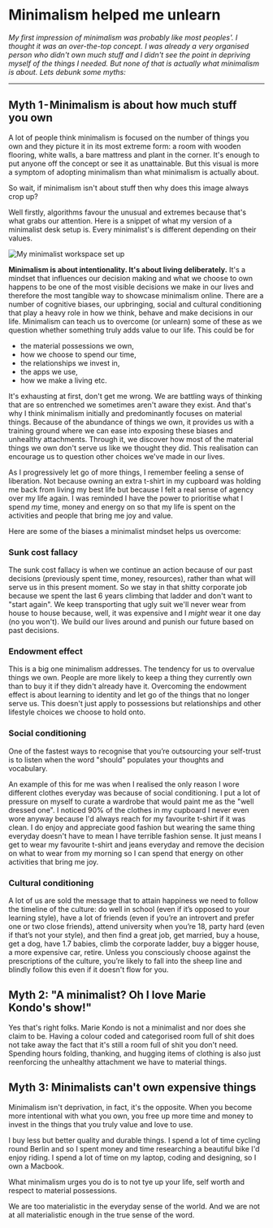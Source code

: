 
<Helmet>
  <title>Minimalism helped me unlearn | Alizeh Khan</title>
</Helmet>

# Minimalism helped me unlearn

<Container>

*My first impression of minimalism was probably like most peoples'. I thought it was an over-the-top concept. I was already a very organised person who didn't own much stuff and I didn't see the point in depriving myself of the things I needed. But none of that is actually what minimalism is about. Lets debunk some myths:*

---

## Myth 1 - Minimalism is about how much stuff you own

A lot of people think minimalism is focused on the number of things you own and they picture it in its most extreme form: a room with wooden flooring, white walls, a bare mattress and plant in the corner. It's enough to put anyone off the concept or see it as unattainable. But this visual is more a symptom of adopting minimalism than what minimalism is actually about.

So wait, if minimalism isn't about stuff then why does this image always crop up?

Well firstly, algorithms favour the unusual and extremes because that's what grabs our attention. Here is a snippet of what my version of a minimalist desk setup is. Every minimalist's is different depending on their values.

![My minimalist workspace set up](/assets/studio.png)

**Minimalism is about intentionality. It's about living deliberately.** It's a mindset that influences our decision making and what we choose to own happens to be one of the most visible decisions we make in our lives and therefore the most tangible way to showcase minimalism online. There are a number of cognitive biases, our upbringing, social and cultural conditioning that play a heavy role in how we think, behave and make decisions in our life. Minimalism can teach us to overcome (or unlearn) some of these as we question whether something truly adds value to our life. This could be for

- the material possessions we own,
- how we choose to spend our time,
- the relationships we invest in,
- the apps we use,
- how we make a living etc.

It's exhausting at first, don't get me wrong. We are battling ways of thinking that are so entrenched we sometimes aren't aware they exist. And that's why I think minimalism initially and predominantly focuses on material things. Because of the abundance of things we own, it provides us with a training ground where we can ease into exposing these biases and unhealthy attachments. Through it, we discover how most of the material things we own don't serve us like we thought they did. This realisation can encourage us to question other choices we've made in our lives.

As I progressively let go of more things, I remember feeling a sense of liberation. Not because owning an extra t-shirt in my cupboard was holding me back from living my best life but because I felt a real sense of agency over my life again. I was reminded I have the power to prioritise what I spend *my* time, money and energy on so that my life is spent on the activities and people that bring me joy and value.

Here are some of the biases a minimalist mindset helps us overcome:

### Sunk cost fallacy

The sunk cost fallacy is when we continue an action because of our past decisions (previously spent time, money, resources), rather than what will serve us in this present moment. So we stay in that shitty corporate job because we spent the last 6 years climbing that ladder and don't want to "start again". We keep transporting that ugly suit we'll never wear from house to house because, well, it was expensive and I *might* wear it one day (no you won't). We build our lives around and punish our future based on past decisions.

### Endowment effect

This is a big one minimalism addresses. The tendency for us to overvalue things we own. People are more likely to keep a thing they currently own than to buy it if they didn't already have it. Overcoming the endowment effect is about learning to identity and let go of the things that no longer serve us. This doesn't just apply to possessions but relationships and other lifestyle choices we choose to hold onto.

### Social conditioning

<Quote author="The Wisdom of Anxiety, Sheryl Paul">One of the fastest ways to recognise that you’re outsourcing your self-trust is to listen when the word "should" populates your thoughts and vocabulary.</Quote>

An example of this for me was when I realised the only reason I wore different clothes everyday was because of social conditioning. I put a lot of pressure on myself to curate a wardrobe that would paint me as the "well dressed one". I noticed 90% of the clothes in my cupboard I never even wore anyway because I'd always reach for my favourite t-shirt if it was clean. I do enjoy and appreciate good fashion but wearing the same thing everyday doesn't have to mean I have terrible fashion sense. It just means I get to wear my favourite t-shirt and jeans everyday and remove the decision on what to wear from my morning so I can spend that energy on other activities that bring me joy.

### Cultural conditioning

A lot of us are sold the message that to attain happiness we need to follow the timeline of the culture: do well in school (even if it’s opposed to your learning style), have a lot of friends (even if you’re an introvert and prefer one or two close friends), attend university when you’re 18, party hard (even if that’s not your style), and then find a great job, get married, buy a house, get a dog, have 1.7 babies, climb the corporate ladder, buy a bigger house, a more expensive car, retire. Unless you consciously choose against the prescriptions of the culture, you’re likely to fall into the sheep line and blindly follow this even if it doesn't flow for you.

## Myth 2: "A minimalist? Oh I love Marie Kondo's show!"

Yes that's right folks. Marie Kondo is not a minimalist and nor does she claim to be. Having a colour coded and categorised room full of shit does not take away the fact that it's still a room full of shit you don't need. Spending hours folding, thanking, and hugging items of clothing is also just reenforcing the unhealthy attachment we have to material things.

## Myth 3: Minimalists can't own expensive things

Minimalism isn't deprivation, in fact, it's the opposite. When you become more intentional with what you own, you free up more time and money to invest in the things that you truly value and love to use.

I buy less but better quality and durable things. I spend a lot of time cycling round Berlin and so I spent money and time researching a beautiful bike I'd enjoy riding. I spend a lot of time on my laptop, coding and designing, so I own a Macbook.

What minimalism urges you do is to not tye up your life, self worth and respect to material possessions.

<Quote author="Juliet B. Schor, Economist and Sociology Professor">We are too materialistic in the everyday sense of the world. And we are not at all materialistic enough in the true sense of the word.</Quote>

</Container>
